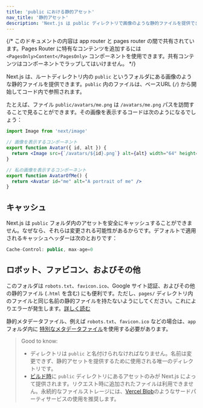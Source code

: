 ```yaml
---
title: 'public における静的アセット'
nav_title: '静的アセット'
description: 'Next.js は public ディレクトリで画像のような静的ファイルを提供できます。ここでその仕組みを学べます。'
---
```


{/* このドキュメントの内容は app router と pages router の間で共有されています。Pages Router に特有なコンテンツを追加するには `<PagesOnly>Content</PagesOnly>` コンポーネントを使用できます。共有コンテンツはコンポーネントでラップしてはいけません。 */}

Next.js は、ルートディレクトリ内の `public` というフォルダにある画像のような静的ファイルを提供できます。`public` 内のファイルは、ベースURL (`/`) から開始してコード内で参照されます。

たとえば、ファイル `public/avatars/me.png` は `/avatars/me.png` パスを訪問することで見ることができます。その画像を表示するコードは次のようになるでしょう：

```jsx title="avatar.js"
import Image from 'next/image'

// 画像を表示するコンポーネント
export function Avatar({ id, alt }) {
  return <Image src={`/avatars/${id}.png`} alt={alt} width="64" height="64" />
}

// 私の画像を表示するコンポーネント
export function AvatarOfMe() {
  return <Avatar id="me" alt="A portrait of me" />
}
```

## キャッシュ

Next.js は `public` フォルダ内のアセットを安全にキャッシュすることができません。なぜなら、それらは変更される可能性があるからです。デフォルトで適用されるキャッシュヘッダーは次のとおりです：

```jsx
Cache-Control: public, max-age=0
```

## ロボット、ファビコン、およびその他

<PagesOnly>

このフォルダは `robots.txt`、`favicon.ico`、Google サイト認証、およびその他の静的ファイル (`.html` を含む) にも便利です。ただし、`pages/` ディレクトリ内のファイルと同じ名前の静的ファイルを持たないようにしてください。これによりエラーが発生します。[詳しく読む](/docs/messages/conflicting-public-file-page)

</PagesOnly>

<AppOnly>

静的メタデータファイル、例えば `robots.txt`、`favicon.ico` などの場合は、`app` フォルダ内に [特別なメタデータファイル](/docs/app/api-reference/file-conventions/metadata)を使用する必要があります。

</AppOnly>

> Good to know:
>
> - ディレクトリは `public` と名付けられなければなりません。名前は変更できず、静的アセットを提供するために使用される唯一のディレクトリです。
> - [ビルド時](/docs/app/api-reference/cli/next#next-build-options)に `public` ディレクトリにあるアセットのみが Next.js によって提供されます。リクエスト時に追加されたファイルは利用できません。永続的なファイルストレージには、[Vercel Blob](https://vercel.com/docs/storage/vercel-blob?utm_source=next-site&utm_medium=docs&utm_campaign=next-website)のようなサードパーティサービスの使用を推奨します。